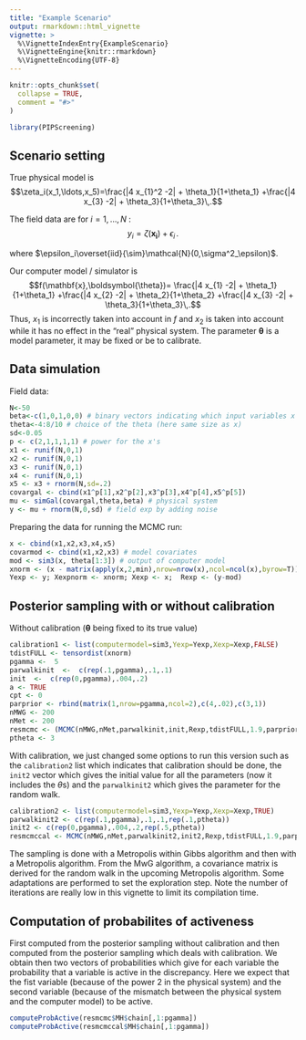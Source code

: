 ```yaml
---
title: "Example Scenario"
output: rmarkdown::html_vignette
vignette: >
  %\VignetteIndexEntry{ExampleScenario}
  %\VignetteEngine{knitr::rmarkdown}
  %\VignetteEncoding{UTF-8}
---
```


```r
knitr::opts_chunk$set(
  collapse = TRUE,
  comment = "#>"
)
```

```r
library(PIPScreening)
```


## Scenario setting

True physical model is 
$$\zeta_i(x_1,\ldots,x_5)=\frac{|4 x_{1}^2 -2| + \theta_1}{1+\theta_1}   +\frac{|4 x_{3} -2| + \theta_3}{1+\theta_3}\,.$$

The field data are for $i=1,\ldots,N$ :
$$y_i=\zeta(\mathbf{x_i})+\epsilon_i\,.$$

where $\epsilon_i\overset{iid}{\sim}\mathcal{N}(0,\sigma^2_\epsilon)$.


Our computer model / simulator is 
$$f(\mathbf{x},\boldsymbol{\theta})= \frac{|4 x_{1} -2| + \theta_1}{1+\theta_1} +\frac{|4 x_{2} -2| + \theta_2}{1+\theta_2}  +\frac{|4 x_{3} -2| + \theta_3}{1+\theta_3}\,.$$
Thus, $x_1$ is incorrectly taken into account in $f$ and $x_2$ is taken into account while it has no effect in the "real" physical system. The parameter $\boldsymbol{\theta}$ is a model parameter, it may be fixed or be to calibrate. 



## Data simulation


Field data:

```r
N<-50
beta<-c(1,0,1,0,0) # binary vectors indicating which input variables x are used in the physical simulator (1) or not (0)
theta<-4:8/10 # choice of the theta (here same size as x)
sd<-0.05
p <- c(2,1,1,1,1) # power for the x's
x1 <- runif(N,0,1)
x2 <- runif(N,0,1)
x3 <- runif(N,0,1)
x4 <- runif(N,0,1)
x5 <- x3 + rnorm(N,sd=.2)
covargal <- cbind(x1^p[1],x2^p[2],x3^p[3],x4^p[4],x5^p[5]) 
mu <- simGal(covargal,theta,beta) # physical system
y <- mu + rnorm(N,0,sd) # field exp by adding noise
```


Preparing the data for running the MCMC run:

```r
x <- cbind(x1,x2,x3,x4,x5)
covarmod <- cbind(x1,x2,x3) # model covariates
mod <- sim3(x, theta[1:3]) # output of computer model
xnorm <- (x - matrix(apply(x,2,min),nrow=nrow(x),ncol=ncol(x),byrow=T))/matrix(apply(x,2,max)-apply(x,2,min),nrow=nrow(x),ncol=ncol(x),byrow=T) # normalization
Yexp <- y; Xexpnorm <- xnorm; Xexp <- x;  Rexp <- (y-mod) 
```




## Posterior sampling with or without calibration

Without calibration ($\boldsymbol{\theta}$ being fixed to its true value)

```r
calibration1 <- list(computermodel=sim3,Yexp=Yexp,Xexp=Xexp,FALSE)
tdistFULL <- tensordist(xnorm)
pgamma <-  5
parwalkinit  <-  c(rep(.1,pgamma),.1,.1)
init  <-  c(rep(0,pgamma),.004,.2)
a <- TRUE
cpt <- 0
parprior <- rbind(matrix(1,nrow=pgamma,ncol=2),c(4,.02),c(3,1))
nMWG <- 200
nMet <- 200
resmcmc <- (MCMC(nMWG,nMet,parwalkinit,init,Rexp,tdistFULL,1.9,parprior,TRUE,calibration1))
ptheta <- 3
```


With calibration, we just changed some options to run this version such as the `calibration2` list which indicates that calibration should be done, the `init2` vector which gives the initial value for all the parameters (now it includes the $\theta$s) and the `parwalkinit2` which gives the parameter for the random walk.

```r
calibration2 <- list(computermodel=sim3,Yexp=Yexp,Xexp=Xexp,TRUE)
parwalkinit2 <- c(rep(.1,pgamma),.1,.1,rep(.1,ptheta))
init2 <- c(rep(0,pgamma),.004,.2,rep(.5,ptheta))
resmcmccal <- MCMC(nMWG,nMet,parwalkinit2,init2,Rexp,tdistFULL,1.9,parprior,TRUE,calibration2)
```

The sampling is done with a Metropolis within Gibbs algorithm and then with a Metropolis algorithm. From the MwG algorithm, a covariance matrix is derived for the random walk in the upcoming Metropolis algorithm. Some adaptations are performed to set the exploration step. Note the number of iterations are really low in this vignette to limit its compilation time.


## Computation of probabilites of activeness

First computed from the posterior sampling without calibration and then computed from the posterior sampling which deals with calibration. We obtain then two vectors of probabilities which give for each variable the probability that a variable is active in the discrepancy. Here we expect that the fist variable (because of the power 2 in the physical system) and the second variable (because of the mismatch between the physical system and the computer model) to be active. 
```r
computeProbActive(resmcmc$MH$chain[,1:pgamma])
computeProbActive(resmcmccal$MH$chain[,1:pgamma])
```




